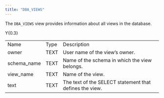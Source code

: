 ```yaml
---
title: "DBA_VIEWS"
---
```


The `DBA_VIEWS` view provides information about all views in the database.

<div class="tabularcolumns">

Y{0.3}

</div>

|              |      |                                                         |
| ------------ | ---- | ------------------------------------------------------- |
| Name         | Type | Description                                             |
| owner        | TEXT | User name of the view’s owner.                          |
| schema_name | TEXT | Name of the schema in which the view belongs.           |
| view_name   | TEXT | Name of the view.                                       |
| text         | TEXT | The text of the SELECT statement that defines the view. |
